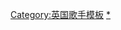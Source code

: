 <noinclude>
</noinclude>{{Navbox Musical artist
| name  = Lily Allen
| title = [[莉莉·艾倫]]
| state = {{{state|autocollapse}}}
| bodyclass = hlist
| background = solo_singer
|above=

| group2 = 錄音室專輯
| list2  = 
*《[[Alright, Still]]》
*《[[干我屁事]]》
*《[[怪怪女教主]]》
*《[[女人當自強]]》

| group3 = 迷你專輯
| list3  = 
*《{{link-en|F.U.E.P|F.U.E.P}}》
*《{{link-en|Paris Live Session|Paris Live Session}}》

| group4 = 巡迴演唱會
| list4  = 
*Still, Alright?
*{{link-en|干我屁事世界巡迴演唱會|It's Not Me, It's You World Tour}}
*[[Sheezus世界巡迴演唱會|怪怪女教主世界巡迴演唱會]]
*[[女人當自強巡迴演唱會]]
}}<noinclude>

[[Category:英国歌手模板]]
[[Category:莉莉·艾倫|*]]